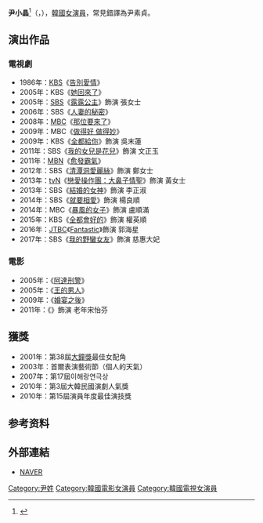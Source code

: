 {{Otheruses|other=原名尹素贞的中国桂剧表演艺术家|尹羲}}
{{藝人
|姓名 = 尹小晶
|類型 = 女演員
|圖片 =
|圖片尺寸 = 
|圖片簡介 = 
|本名 = 
|外文名 = 윤소정
|外文 = ko
|羅馬拼音 = Yun So Jeong
|英文名 =
|暱稱 =
|其他藝名 =
|國籍 = {{KOR}}
|出生日期 =  {{birth date|1944|7|4}}
|出生地點 = {{KOR-JPN}}[[京城府|京城府]]
|逝世日期 = {{Death date and age|2017|6|16|1944|7|4}}
|逝世地點 = {{KOR}}[[首爾特別市|首爾特別市]][[瑞草區|瑞草區]]
|宗教信仰 = 
|語言 = [[韓語|韓語]]
|職業 = [[演員|演員]]
|父母 = 父：{{link-ko|尹逢春|윤봉춘}}<ref name="Wedding" />
|配偶 = {{marriage|{{link-ko|吳鉉京|오현경 (1936년)}}|1968|2017|end=survived}}<ref name="Wedding" />
|教育程度 = 
|出道作 = 
|出道日期 = 1961年
|代表作 = 
|活躍年代 = 1961年-2017年
|唱片公司 = 
|經紀公司 = 
|相關團體 = 
|網站 = 
}}

'''尹小晶'''<ref name="Wedding">{{Cite news|url=https://newslibrary.naver.com/viewer/index.nhn?articleId=1968022700239108010&editNo=1&printCount=1&publishDate=1968-02-27&officeId=00023&pageNo=8&printNo=14417&publishType=00010|title=내일結婚式|publisher=[[朝鮮日報|朝鮮日報]]|date=1968-02-27|accessdate=2021-03-19}}</ref>（{{lang-ko|윤소정}}，{{bd|1944年|7月4日|2017年|6月16日|catIdx=Yoon}}），[[韓國|韓國]][[女演員|女演員]]，常見錯譯為尹素貞。

== 演出作品 ==
=== 電視劇 ===
*1986年：[[韓國放送公社|KBS]]《[[告別愛情|告別愛情]]》
*2005年：KBS《[[她回來了|她回來了]]》
*2005年：[[SBS_(韓國)|SBS]]《[[露露公主|露露公主]]》飾演 張女士
*2006年：SBS《[[人妻的秘密|人妻的秘密]]》
*2008年：[[文化廣播_(韓國)|MBC]]《[[那位要來了|那位要來了]]》
*2009年：MBC《[[做得好_做得妙|做得好 做得妙]]》
*2009年：KBS《[[全都給你|全都給你]]》飾演 吳末蓮
*2011年：SBS《[[我的女兒是花兒|我的女兒是花兒]]》飾演 文正玉
*2011年：[[MBN|MBN]]《[[愈發霸氣|愈發霸氣]]》
*2012年：SBS《[[清潭洞愛麗絲|清潭洞愛麗絲]]》飾演 鄭女士
*2013年：[[tvN|tvN]]《[[戀愛操作團：大鼻子情聖|戀愛操作團：大鼻子情聖]]》飾演 黃女士
*2013年：SBS《[[結婚的女神|結婚的女神]]》飾演 李正淑
*2014年：SBS《[[就要相愛|就要相愛]]》飾演 楊良順
*2014年：MBC《[[暴風的女子|暴風的女子]]》飾演 盧順滿
*2015年：KBS《[[全都會好的|全都會好的]]》飾演 權英順
*2016年：[[JTBC|JTBC]]《[[Fantastic_(電視劇)|Fantastic]]》飾演 郭海星
*2017年：SBS《[[我的野蠻女友_(韓國電視劇)|我的野蠻女友]]》飾演 慈惠大妃

=== 電影 ===
*2005年：《[[阿達刑警|阿達刑警]]》
*2005年：《[[王的男人|王的男人]]》
*2009年：《[[婚宴之後|婚宴之後]]》
*2011年：《{{link-ko|我爱你 (韓國電影)|그대를 사랑합니다 (영화)|我爱你}}》飾演 老年宋怡芬

==獲獎==
*2001年：第38屆[[大鐘獎|大鐘獎]]最佳女配角
*2003年：首爾表演藝術節（個人的天氣）
*2007年：第17屆이해랑연극상
*2010年：第3屆大韓民國演劇人氣獎
*2010年：第15屆演員年度最佳演技​​獎

== 参考资料 ==
{{reflist}}

== 外部連結 ==
* [http://people.search.naver.com/search.naver?where=nexearch&query=%EC%9C%A4%EC%86%8C%EC%A0%95&sm=tab_etc&ie=utf8&key=PeopleService&os=99644 NAVER]{{ko}}

{{大鐘獎最佳女配角}}
{{Authority control}}
{{DEFAULTSORT: Yoon So Jung}}
[[Category:尹姓|Category:尹姓]]
[[Category:韓國電影女演員|Category:韓國電影女演員]]
[[Category:韓國電視女演員|Category:韓國電視女演員]]